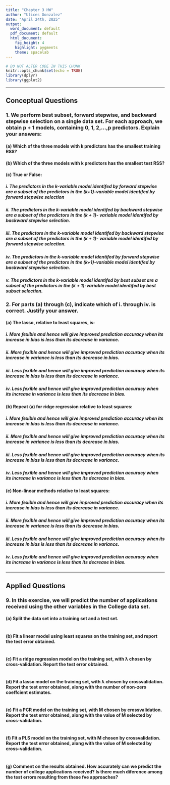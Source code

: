 ```yaml
---
title: "Chapter 3 HW"
author: "Ulices Gonzalez"
date: "April 24th, 2025"
output:
  word_document: default
  pdf_document: default
  html_document:
    fig_height: 4
    highlight: pygments
    theme: spacelab
---
```


```r
# DO NOT ALTER CODE IN THIS CHUNK
knitr::opts_chunk$set(echo = TRUE)
library(dplyr)
library(ggplot2)
```

------------------------------------------------------------------------

## Conceptual Questions

### 1. We perform best subset, forward stepwise, and backward stepwise selection on a single data set. For each approach, we obtain p + 1 models, containing 0, 1, 2,...,p predictors. Explain your answers:

#### (a) Which of the three models with k predictors has the smallest training RSS?

#### (b) Which of the three models with k predictors has the smallest test RSS?

#### (c) True or False:

##### i. The predictors in the k-variable model identifed by forward stepwise are a subset of the predictors in the (k+1)-variable model identifed by forward stepwise selection

##### ii. The predictors in the k-variable model identifed by backward stepwise are a subset of the predictors in the (k + 1)- variable model identifed by backward stepwise selection.

##### iii. The predictors in the k-variable model identifed by backward stepwise are a subset of the predictors in the (k + 1)- variable model identifed by forward stepwise selection.

##### iv. The predictors in the k-variable model identifed by forward stepwise are a subset of the predictors in the (k+1)-variable model identifed by backward stepwise selection.

##### v. The predictors in the k-variable model identifed by best subset are a subset of the predictors in the (k + 1)-variable model identifed by best subset selection.

### 2. For parts (a) through (c), indicate which of i. through iv. is correct. Justify your answer.

#### (a) The lasso, relative to least squares, is:

##### i. More fexible and hence will give improved prediction accuracy when its increase in bias is less than its decrease in variance.

##### ii. More fexible and hence will give improved prediction accuracy when its increase in variance is less than its decrease in bias.

##### iii. Less fexible and hence will give improved prediction accuracy when its increase in bias is less than its decrease in variance.

##### iv. Less fexible and hence will give improved prediction accuracy when its increase in variance is less than its decrease in bias.

#### (b) Repeat (a) for ridge regression relative to least squares:

##### i. More fexible and hence will give improved prediction accuracy when its increase in bias is less than its decrease in variance.

##### ii. More fexible and hence will give improved prediction accuracy when its increase in variance is less than its decrease in bias.

##### iii. Less fexible and hence will give improved prediction accuracy when its increase in bias is less than its decrease in variance.

##### iv. Less fexible and hence will give improved prediction accuracy when its increase in variance is less than its decrease in bias.

#### (c) Non-linear methods relative to least squares:

##### i. More fexible and hence will give improved prediction accuracy when its increase in bias is less than its decrease in variance.

##### ii. More fexible and hence will give improved prediction accuracy when its increase in variance is less than its decrease in bias.

##### iii. Less fexible and hence will give improved prediction accuracy when its increase in bias is less than its decrease in variance.

##### iv. Less fexible and hence will give improved prediction accuracy when its increase in variance is less than its decrease in bias.

------------------------------------------------------------------------

## Applied Questions

### 9. In this exercise, we will predict the number of applications received using the other variables in the College data set.

#### (a) Split the data set into a training set and a test set.

```R

```

#### (b) Fit a linear model using least squares on the training set, and report the test error obtained.

```R

```

#### (c) Fit a ridge regression model on the training set, with λ chosen by cross-validation. Report the test error obtained.

```R

```

#### (d) Fit a lasso model on the training set, with λ chosen by crossvalidation. Report the test error obtained, along with the number of non-zero coeffcient estimates.

```R

```

#### (e) Fit a PCR model on the training set, with M chosen by crossvalidation. Report the test error obtained, along with the value of M selected by cross-validation.

```R

```

#### (f) Fit a PLS model on the training set, with M chosen by crossvalidation. Report the test error obtained, along with the value of M selected by cross-validation.

```R

```
#### (g) Comment on the results obtained. How accurately can we predict the number of college applications received? Is there much diference among the test errors resulting from these fve approaches?



